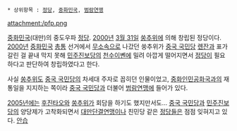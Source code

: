  * 상위항목 : [[정당]], [[중화민국]], [[범람연맹]]

{{{+1 親民黨 / People First Party: '''PFP''' }}}

attachment:/pfp.png

[[중화민국]](대만)의 중도우파 [[정당]]. [[2000년]] [[3월 31일]] [[쑹추위]]에 의해 창립된 정당이다. [[2000년]] [[중화민국]] [[총통]] 선거에서 [[무소속]]으로 나갔던 쑹추위가 [[중국 국민당]] [[롄잔]]과 표가 갈린 걸 끝내 막지 못해 [[민주진보당]]의 [[천수이볜]]에 밀려 아깝게 떨어지면서 [[정당]]이 필요하다고 판단하여 창립하였다고 한다.

사실 [[쑹추위]]도 [[중국 국민당]]의 차세대 주자로 꼽히던 인물이었고, [[중화인민공화국]]과의 재통일을 지지하는 쪽이라 [[중국 국민당]]과 더불어 [[범람연맹]]에 들어가 있다.

[[2005년]]에는 [[후진타오]]와 [[쑹추위]]가 회담을 하기도 했지만서도... [[중국 국민당]]과 [[민주진보당]]의 양당제가 고착화되면서 [[대만단결연맹]]이나 친민당 같은 [[정당]]들은 점점 잊혀지고 있다. [[안습]]
